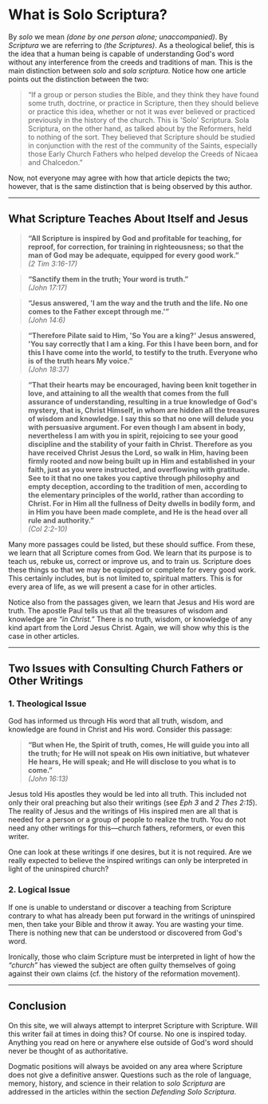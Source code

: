 # What is Solo Scriptura?

By *solo* we mean *(done by one person alone; unaccompanied)*. By *Scriptura* we are referring to *(the Scriptures)*. As a theological belief, this is the idea that a human being is capable of understanding God's word without any interference from the creeds and traditions of man. This is the main distinction between *solo* and *sola scriptura*. Notice how one article points out the distinction between the two:

> “If a group or person studies the Bible, and they think they have found some truth, doctrine, or practice in Scripture, then they should believe or practice this idea, whether or not it was ever believed or practiced previously in the history of the church. This is 'Solo' Scriptura. Sola Scriptura, on the other hand, as talked about by the Reformers, held to nothing of the sort. They believed that Scripture should be studied in conjunction with the rest of the community of the Saints, especially those Early Church Fathers who helped develop the Creeds of Nicaea and Chalcedon.”

Now, not everyone may agree with how that article depicts the two; however, that is the same distinction that is being observed by this author.

---

## What Scripture Teaches About Itself and Jesus

> **“All Scripture is inspired by God and profitable for teaching, for reproof, for correction, for training in righteousness; so that the man of God may be adequate, equipped for every good work.”**  
> *(2 Tim 3:16-17)*

> **“Sanctify them in the truth; Your word is truth.”**  
> *(John 17:17)*

> **“Jesus answered, 'I am the way and the truth and the life. No one comes to the Father except through me.'”**  
> *(John 14:6)*

> **“Therefore Pilate said to Him, 'So You are a king?' Jesus answered, 'You say correctly that I am a king. For this I have been born, and for this I have come into the world, to testify to the truth. Everyone who is of the truth hears My voice.”**  
> *(John 18:37)*

> **“That their hearts may be encouraged, having been knit together in love, and attaining to all the wealth that comes from the full assurance of understanding, resulting in a true knowledge of God's mystery, that is, Christ Himself, in whom are hidden all the treasures of wisdom and knowledge. I say this so that no one will delude you with persuasive argument. For even though I am absent in body, nevertheless I am with you in spirit, rejoicing to see your good discipline and the stability of your faith in Christ. Therefore as you have received Christ Jesus the Lord, so walk in Him, having been firmly rooted and now being built up in Him and established in your faith, just as you were instructed, and overflowing with gratitude. See to it that no one takes you captive through philosophy and empty deception, according to the tradition of men, according to the elementary principles of the world, rather than according to Christ. For in Him all the fullness of Deity dwells in bodily form, and in Him you have been made complete, and He is the head over all rule and authority.”**  
> *(Col 2:2-10)*

Many more passages could be listed, but these should suffice. From these, we learn that all Scripture comes from God. We learn that its purpose is to teach us, rebuke us, correct or improve us, and to train us. Scripture does these things so that we may be equipped or complete for every good work. This certainly includes, but is not limited to, spiritual matters. This is for every area of life, as we will present a case for in other articles.

Notice also from the passages given, we learn that Jesus and His word are truth. The apostle Paul tells us that all the treasures of wisdom and knowledge are *“in Christ.”* There is no truth, wisdom, or knowledge of any kind apart from the Lord Jesus Christ. Again, we will show why this is the case in other articles.

---

## Two Issues with Consulting Church Fathers or Other Writings

### 1. Theological Issue
God has informed us through His word that all truth, wisdom, and knowledge are found in Christ and His word. Consider this passage:

> **“But when He, the Spirit of truth, comes, He will guide you into all the truth; for He will not speak on His own initiative, but whatever He hears, He will speak; and He will disclose to you what is to come.”**  
> *(John 16:13)*

Jesus told His apostles they would be led into all truth. This included not only their oral preaching but also their writings (see *Eph 3* and *2 Thes 2:15*). The reality of Jesus and the writings of His inspired men are all that is needed for a person or a group of people to realize the truth. You do not need any other writings for this—church fathers, reformers, or even this writer. 

One can look at these writings if one desires, but it is not required. Are we really expected to believe the inspired writings can only be interpreted in light of the uninspired church?

### 2. Logical Issue
If one is unable to understand or discover a teaching from Scripture contrary to what has already been put forward in the writings of uninspired men, then take your Bible and throw it away. You are wasting your time. There is nothing new that can be understood or discovered from God's word.

Ironically, those who claim Scripture must be interpreted in light of how the *“church”* has viewed the subject are often guilty themselves of going against their own claims (cf. the history of the reformation movement).

---

## Conclusion

On this site, we will always attempt to interpret Scripture with Scripture. Will this writer fail at times in doing this? Of course. No one is inspired today. Anything you read on here or anywhere else outside of God's word should never be thought of as authoritative.

Dogmatic positions will always be avoided on any area where Scripture does not give a definitive answer. Questions such as the role of language, memory, history, and science in their relation to *solo Scriptura* are addressed in the articles within the section *Defending Solo Scriptura*.